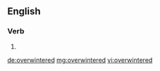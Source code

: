 ==English==

===Verb===
{{head|en|verb form}}

# {{en-past of|overwinter}}

[[de:overwintered]]
[[mg:overwintered]]
[[vi:overwintered]]
